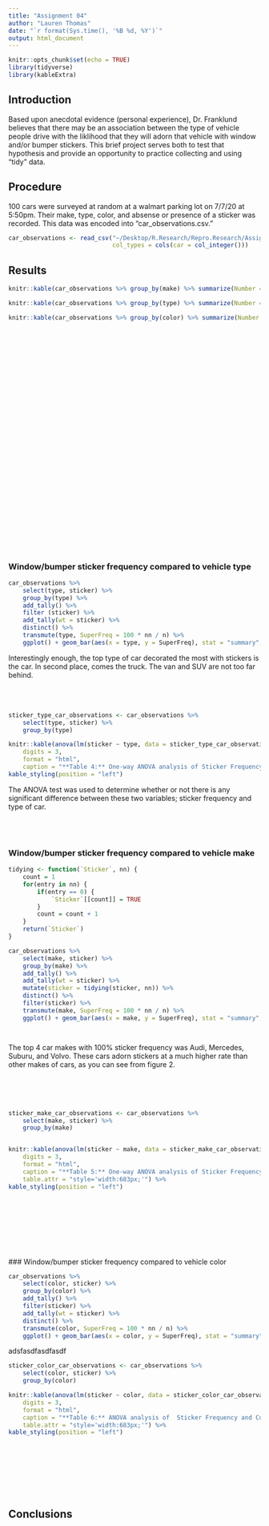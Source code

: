 ```yaml
---
title: "Assignment 04"
author: "Lauren Thomas"
date: "`r format(Sys.time(), '%B %d, %Y')`"
output: html_document
---
```


<!-- (1) A setup chunk. Make sure that you have all needed packages installed -->
```r
knitr::opts_chunk$set(echo = TRUE)
library(tidyverse)
library(kableExtra)
```
   
<!-- (2) You can leave this introduction as-is -->
## Introduction  
Based upon anecdotal evidence (personal experience), Dr. Franklund believes that there may be an association between the type of vehicle people drive with the liklihood that they will adorn that vehicle with window and/or bumper stickers. This brief project serves both to test that hypothesis and provide an opportunity to practice collecting and using "tidy" data.

<!-- (3) Briefly describe what data you collected, how, when, and where you collected it, and the file name and format of your dataset. -->
## Procedure
100 cars were surveyed at random at a walmart parking lot on 7/7/20 at 5:50pm. Their make, type, color, and absense or presence of a sticker was recorded. This data was encoded into "car_observations.csv."

 <!-- (4) Insert an R chunk here to load your dataset into a tibble.  --> 
 
```r

car_observations <- read_csv("~/Desktop/R.Research/Repro.Research/Assignment04/Assignment-04/car_observations.csv", 
                             col_types = cols(car = col_integer()))
```
 
## Results


```r
knitr::kable(car_observations %>% group_by(make) %>% summarize(Number = n()) %>% arrange(desc(Number)), caption = "**Table 1:** Make of Car") %>% kable_styling(full_width = FALSE, position = "float_left")

knitr::kable(car_observations %>% group_by(type) %>% summarize(Number = n()) %>% arrange(desc(Number)), caption = "**Table 2:** Type of Car") %>% kable_styling(full_width = FALSE, position = "float_left")

knitr::kable(car_observations %>% group_by(color) %>% summarize(Number = n()) %>% arrange(desc(Number)), caption = "**Table 3:** Color of Car")  %>% kable_styling(full_width = FALSE, position = "left")


```
<br/>
<br/>
<br/>
<br/>
<br/>
<br/>
<br/>
<br/>
<br/>
<br/>
<br/>
<br/>
<br/>
<br/>
<br/>
<br/>
<br/>
<br/>
<br/>
<br/>
<br/>
<br/>
<br/>
<br/>
<br/>
<br/>

### Window/bumper sticker frequency compared to vehicle type
<!-- (5) Insert an R chunk here to analyze and plot the portion of vehicles with stickers by type -->

```r
car_observations %>%
	select(type, sticker) %>%
	group_by(type) %>%
	add_tally() %>%
	filter (sticker) %>%
	add_tally(wt = sticker) %>%
	distinct() %>%
	transmute(type, SuperFreq = 100 * nn / n) %>%
	ggplot() + geom_bar(aes(x = type, y = SuperFreq), stat = "summary", fun = "mean") + ylim(0,100) + labs(x = "type of car", y = "frequency of stickers (%)")


```


<!-- (6) Write a few sentences using markdown to summarize the plot above and the ANOVA analysis that follows. --> 
Interestingly enough, the top type of car decorated the most with stickers is the car. In second place, comes the truck. The van and SUV are not too far behind. 
<br/>
<br/>
<br/>
<br/>
<!-- (7) Insert an R chunk here to perform a one-way ANOVA analysis comparing sticker presence vs. car type. --> 

```r
sticker_type_car_observations <- car_observations %>%
	select(type, sticker) %>%
	group_by(type)

knitr::kable(anova(lm(sticker ~ type, data = sticker_type_car_observations)),
	digits = 3, 
	format = "html", 
	caption = "**Table 4:** One-way ANOVA analysis of Sticker Frequency and Car Type", table.attr = "style='width:683px;'") %>%
kable_styling(position = "left")

```
The ANOVA test was used to determine whether or not there is any significant difference between these two variables; sticker frequency and type of car. 
<br/>
<br/>
<br/>
<br/>

### Window/bumper sticker frequency compared to vehicle make
<!-- (8) Insert an R chunk here to analyze and plot the portion of vehicles with stickers by make. -->

```r

tidying <- function(`Sticker`, nn) {
	count = 1
	for(entry in nn) {
		if(entry == 0) {
			`Sticker`[[count]] = TRUE
		}
		count = count + 1
	}
	return(`Sticker`)
}

car_observations %>%
	select(make, sticker) %>%
	group_by(make) %>%
	add_tally() %>%
	add_tally(wt = sticker) %>%
	mutate(sticker = tidying(sticker, nn)) %>%
	distinct() %>%
	filter(sticker) %>%
	transmute(make, SuperFreq = 100 * nn / n) %>%
	ggplot() + geom_bar(aes(x = make, y = SuperFreq), stat = "summary", fun = "mean") + ylim(-0, 100) + labs(x = "Make of Car", y = "Sticker Frequency (%)") + theme(axis.text.x = element_text(angle = 45, vjust = 1, hjust = 1))




```

<!-- (9) Write a few sentences using markdown to summarize the plot above and the ANOVA analysis that follows. --> 
The top 4 car makes with 100% sticker frequency was Audi, Mercedes, Suburu, and Volvo. These cars adorn stickers at a much higher rate than other makes of cars, as you can see from figure 2. 
<br/>
<br/>
<br/>
<br/>
<br/>
<!-- (10) Insert an R chunk here to perform a one-way ANOVA analysis comparing sticker presence vs. car make. --> 


```r

sticker_make_car_observations <- car_observations %>%
	select(make, sticker) %>%
	group_by(make)


knitr::kable(anova(lm(sticker ~ make, data = sticker_make_car_observations)),
	digits = 3, 
	format = "html", 
	caption = "**Table 5:** One-way ANOVA analysis of Sticker Frequency and Type of Car",
	table.attr = "style='width:683px;'") %>%
kable_styling(position = "left")

```

<br/>
<br/>
<br/>
<br/>
<br/>
<br/>
<br/>
### Window/bumper sticker frequency compared to vehicle color
<!-- (11) Insert an R chunk here to analyze and plot the portion of vehicles with stickers by color. -->

```r

car_observations %>%
	select(color, sticker) %>%
	group_by(color) %>%
	add_tally() %>%
	filter(sticker) %>%
	add_tally(wt = sticker) %>%
	distinct() %>%
	transmute(color, SuperFreq = 100 * nn / n) %>%
	ggplot() + geom_bar(aes(x = color, y = SuperFreq), stat = "summary", fun = "mean") + ylim(0,100) + labs(x = "Vehicle Color", y = "Sticker Frequency (%)")


```



<!-- (12) Write a few sentences using markdown to summarize the plot above and the ANOVA analysis that follows. --> 
adsfasdfasdfasdf


<!-- (13) Insert an R chunk here to perform a one-way ANOVA analysis comparing sticker presence vs. car color. --> 

```r

sticker_color_car_observations <- car_observations %>%
	select(color, sticker) %>%
	group_by(color)

knitr::kable(anova(lm(sticker ~ color, data = sticker_color_car_observations)),
	digits = 3, 
	format = "html", 
	caption = "**Table 6:** ANOVA analysis of  Sticker Frequency and Color of Car",
	table.attr = "style='width:683px;'") %>%
kable_styling(position = "left")



```
<br/>
<br/>
<br/>
<br/>
<br/>

## Conclusions
<!-- (14) Wrap up your assignment with a brief discussion of what you found. Did you find any evidence to support Dr. Franklund's initial hypothesis? How do you interpret your findings? --> 

